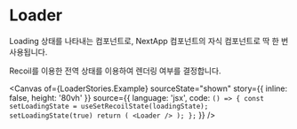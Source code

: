 
<Meta title="common/Loader" of={LoaderStories} />

# Loader

Loading 상태를 나타내는 컴포넌트로, NextApp 컴포넌트의 자식 컴포넌트로 딱 한 번 사용됩니다.

Recoil를 이용한 전역 상태를 이용하여 렌더링 여부를 결정합니다.

<Canvas 
  of={LoaderStories.Example}
  sourceState="shown"
  story={{
        inline: false,
        height: '80vh'
    }} 
  source={{
    language: 'jsx',
    code: `() => {
        const setLoadingState = useSetRecoilState(loadingState);
        setLoadingState(true)
        return (
            <Loader />
        );
    };`
  }}
/>